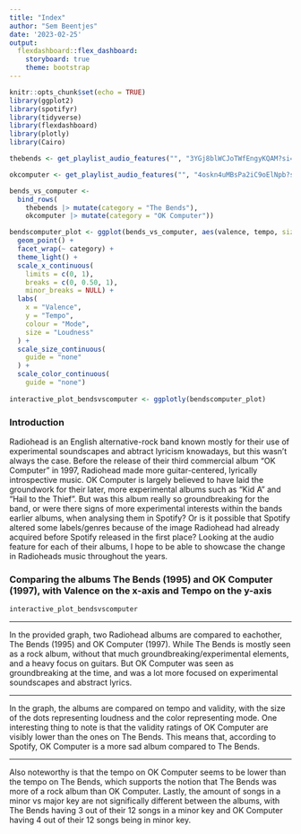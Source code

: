 ---
title: "Index"
author: "Sem Beentjes"
date: '2023-02-25'
output: 
  flexdashboard::flex_dashboard:
    storyboard: true
    theme: bootstrap
---
    
```{r setup, include=FALSE}
knitr::opts_chunk$set(echo = TRUE)
library(ggplot2)
library(spotifyr)
library(tidyverse)
library(flexdashboard)
library(plotly)
library(Cairo)

thebends <- get_playlist_audio_features("", "3YGj8blWCJoTWfEngyKQAM?si=9752c01ddc294055")

okcomputer <- get_playlist_audio_features("", "4oskn4uMBsPa2iC9oElNpb?si=1a03352822d140ac")

bends_vs_computer <-
  bind_rows(
    thebends |> mutate(category = "The Bends"),
    okcomputer |> mutate(category = "OK Computer"))

bendscomputer_plot <- ggplot(bends_vs_computer, aes(valence, tempo, size = loudness, color = mode)) +
  geom_point() +
  facet_wrap(~ category) +
  theme_light() +
  scale_x_continuous(
    limits = c(0, 1),
    breaks = c(0, 0.50, 1),
    minor_breaks = NULL) +
  labs(
    x = "Valence",
    y = "Tempo",
    colour = "Mode",
    size = "Loudness"
  ) +
  scale_size_continuous(      
    guide = "none"           
  ) +
  scale_color_continuous(
    guide = "none")
  
interactive_plot_bendsvscomputer <- ggplotly(bendscomputer_plot)

```

### Introduction

Radiohead is an English alternative-rock band known mostly for their use of experimental soundscapes and abtract lyricism knowadays, but this wasn't always the case. Before the release of their third commercial album "OK Computer" in 1997, Radiohead made more guitar-centered, lyrically introspective music. OK Computer is largely believed to have laid the groundwork for their later, more experimental albums such as "Kid A" and "Hail to the Thief". But was this album really so groundbreaking for the band, or were there signs of more experimental interests within the bands earlier albums, when analysing them in Spotify? Or is it possible that Spotify altered some labels/genres because of the image Radiohead had already acquired before Spotify released in the first place? Looking at the audio feature for each of their albums, I hope to be able to showcase the change in Radioheads music throughout the years.

### Comparing the albums The Bends (1995) and OK Computer (1997), with Valence on the x-axis and Tempo on the y-axis


```{r, echo=FALSE}

interactive_plot_bendsvscomputer

```

***

In the provided graph, two Radiohead albums are compared to eachother, The Bends (1995) and OK Computer (1997). While The Bends is mostly seen as a rock album, without that much groundbreaking/experimental elements, and a heavy focus on guitars. But OK Computer was seen as groundbreaking at the time, and was a lot more focused on experimental soundscapes and abstract lyrics. 

***

In the graph, the albums are compared on tempo and validity, with the size of the dots representing loudness and the color representing mode. One interesting thing to note is that the validity ratings of OK Computer are visibly lower than the ones on The Bends. This means that, according to Spotify, OK Computer is a more sad album compared to The Bends. 


***

Also noteworthy is that the tempo on OK Computer seems to be lower than the tempo on The Bends, which supports the notion that The Bends was more of a rock album than OK Computer. Lastly, the amount of songs in a minor vs major key are not significally different between the albums, with The Bends having 3 out of their 12 songs in a minor key and OK Computer having 4 out of their 12 songs being in minor key.